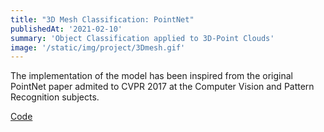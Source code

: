 ```yaml
---
title: "3D Mesh Classification: PointNet"
publishedAt: '2021-02-10'
summary: 'Object Classification applied to 3D-Point Clouds'
image: '/static/img/project/3Dmesh.gif'
---
```

The implementation of the model has been inspired from the original PointNet paper admited to CVPR 2017 at the Computer Vision and Pattern Recognition subjects. 


<div class="col-12 col-md-3 offset-md-1 meta">
    <div class="tags"><span class="meta-heading"></span><a href="https://github.com/IsmaelMekene/3D-Mesh-Classification-PointNet">Code</a><span class="meta-heading"></span><span></span></div>
</div>